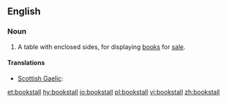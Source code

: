 ==English==

===Noun===
{{en-noun}}

# A table with enclosed sides, for displaying [[book]]s for [[sale]].

====Translations====
{{trans-top|shop}}
* [[Scottish Gaelic]]: {{t|gd|stàile-leabhraichean|f}}
{{trans-mid}}
{{trans-bottom}}

[[et:bookstall]]
[[hy:bookstall]]
[[io:bookstall]]
[[pl:bookstall]]
[[vi:bookstall]]
[[zh:bookstall]]
